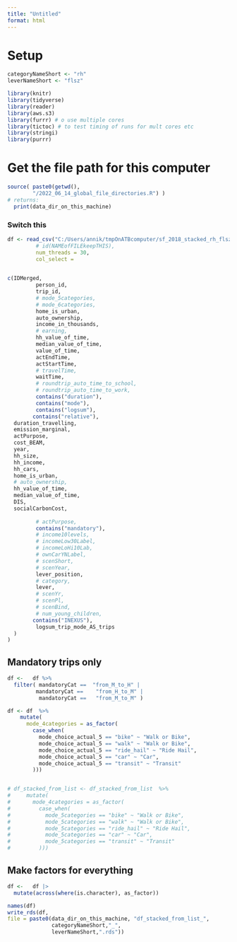 ```yaml
---
title: "Untitled"
format: html
---
```


# Setup

```r
categoryNameShort <- "rh"
leverNameShort <- "flsz"
```

```r
library(knitr)
library(tidyverse)
library(reader)
library(aws.s3)
library(furrr) # o use multiple cores
library(tictoc) # to test timing of runs for mult cores etc
library(stringi)
library(purrr)
```

# Get the file path for this computer

```r
source( paste0(getwd(),
        "/2022_06_14_global_file_directories.R") )
# returns: 
  print(data_dir_on_this_machine)
```

### Switch this

```r
df <- read_csv("C:/Users/annik/tmpOnATBcomputer/sf_2018_stacked_rh_flsz.csv", 
         # id(NAMEofFILEkeepTHIS),
         num_threads = 30,
         col_select = 
             

c(IDMerged,
         person_id,
         trip_id,
         # mode_5categories,
         # mode_6categories,
         home_is_urban,
         auto_ownership,
         income_in_thousands,
         # earning,
         hh_value_of_time,
         median_value_of_time,
         value_of_time,
         actEndTime,
         actStartTime,
         # travelTime,
         waitTime,
         # roundtrip_auto_time_to_school,
         # roundtrip_auto_time_to_work,
         contains("duration"),
         contains("mode"),
         contains("logsum"),
        contains("relative"),
  duration_travelling,
  emission_marginal,
  actPurpose,
  cost_BEAM,
  year,
  hh_size,
  hh_income,
  hh_cars,
  home_is_urban,
  # auto_ownership,
  hh_value_of_time,
  median_value_of_time,
  DIS,
  socialCarbonCost,
  
         # actPurpose,
         contains("mandatory"),
         # income10levels,
         # incomeLow30Label,
         # incomeLoHi10Lab,
         # ownCarYNLabel,
         # scenShort,
         # scenYear,
         lever_position,
         # category,
         lever,
         # scenYr,
         # scenPl,
         # scenBind,
         # num_young_children,
        contains("INEXUS"),
         logsum_trip_mode_AS_trips
  )
)
```

## Mandatory trips only

```r

df <-   df %>%
  filter( mandatoryCat ==  "from_M_to_H" |
         mandatoryCat ==    "from_H_to_M" |
          mandatoryCat ==   "from_M_to_M" )
```

```r
df <- df  %>%
    mutate(
      mode_4categories = as_factor(
        case_when(
          mode_choice_actual_5 == "bike" ~ "Walk or Bike",
          mode_choice_actual_5 == "walk" ~ "Walk or Bike",
          mode_choice_actual_5 == "ride_hail" ~ "Ride Hail",
          mode_choice_actual_5 == "car" ~ "Car",
          mode_choice_actual_5 == "transit" ~ "Transit"
        )))


# df_stacked_from_list <- df_stacked_from_list  %>%
#     mutate(
#       mode_4categories = as_factor(
#         case_when(
#           mode_5categories == "bike" ~ "Walk or Bike",
#           mode_5categories == "walk" ~ "Walk or Bike",
#           mode_5categories == "ride_hail" ~ "Ride Hail",
#           mode_5categories == "car" ~ "Car",
#           mode_5categories == "transit" ~ "Transit"
#         )))
```

## Make factors for everything

```r
df <-   df |> 
  mutate(across(where(is.character), as_factor))
```

```r
names(df) 
write_rds(df,
file = paste0(data_dir_on_this_machine, "df_stacked_from_list_",
              categoryNameShort,"_",
              leverNameShort,".rds"))

```
